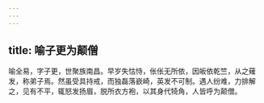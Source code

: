```yaml
---
---
---
```

title: 喻子更为颠僧
---



喻全易，字子更，世聚族南昌。早岁失怙恃，伥伥无所依，因皈依乾竺，从之薙发，称弟子焉。然虽受具持戒，而独磊落嶔崎，英发不可制。遇人纷难，力排解之，见有不平，辄怒发扬眉，脱所衣方袍，以其身代犄角，人皆呼为颠僧。